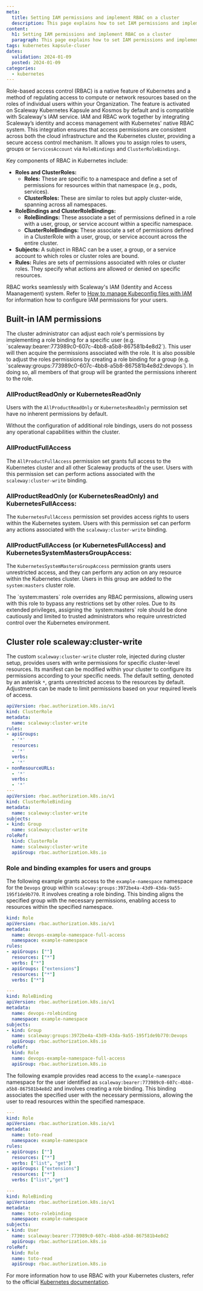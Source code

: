 ```yaml
---
meta:
  title: Setting IAM permissions and implement RBAC on a cluster
  description: This page explains how to set IAM permissions and implement RBAC on a cluster
content:
  h1: Setting IAM permissions and implement RBAC on a cluster
  paragraph: This page explains how to set IAM permissions and implement RBAC on a cluster
tags: kubernetes kapsule-cluser
dates:
  validation: 2024-01-09
  posted: 2024-01-09
categories:
  - kubernetes
---
```


Role-based access control (RBAC) is a native feature of Kubernetes and a method of regulating access to compute or network resources based on the roles of individual users within your Organization.
The feature is activated on Scaleway Kubernetes Kapsule and Kosmos by default and is compatible with Scaleway's IAM service.
IAM and RBAC work together by integrating Scaleway’s identity and access management with Kubernetes' native RBAC system. This integration ensures that access permissions are consistent across both the cloud infrastructure and the Kubernetes cluster, providing a secure access control mechanism.
It allows you to assign roles to users, groups or `ServicesAccount` via `RoleBindings` and `ClusterRoleBindings`.

Key components of RBAC in Kubernetes include:

- **Roles and ClusterRoles:**
   - **Roles:** These are specific to a namespace and define a set of permissions for resources within that namespace (e.g., pods, services).
   - **ClusterRoles:** These are similar to roles but apply cluster-wide, spanning across all namespaces.
- **RoleBindings and ClusterRoleBindings:**
   - **RoleBindings:** These associate a set of permissions defined in a role with a user, group, or service account within a specific namespace.
   - **ClusterRoleBindings:** These associate a set of permissions defined in a ClusterRole with a user, group, or service account across the entire cluster.
- **Subjects:**  A subject in RBAC can be a user, a group, or a service account to which roles or cluster roles are bound.
- **Rules:** Rules are sets of permissions associated with roles or cluster roles. They specify what actions are allowed or denied on specific resources.

RBAC works seamlessly with Scaleway's IAM (Identity and Access Maanagement) system. Refer to [How to manage Kubeconfig files with IAM](/containers/kubernetes/how-to/manage-kubeconfig-with-iam/) for information how to configure IAM permissions for your users.

## Built-in IAM permissions

<Message type="tip">
  The cluster administrator can adjust each role's permissions by implementing a role binding for a specific user (e.g. `scaleway:bearer:773989c0-607c-4bb8-a5b8-867581b4e8d2`). This user will then acquire the permissions associated with the role.  
  It is also possible to adjust the roles permissions by creating a role binding for a group (e.g. `scaleway:groups:773989c0-607c-4bb8-a5b8-867581b4e8d2:devops`). In doing so, all members of that group will be granted the permissions inherent to the role.
</Message>

### AllProductReadOnly or KubernetesReadOnly

Users with the `AllProductReadOnly` or `KubernetesReadOnly` permission set have no inherent permissions by default.

<Message type="note">
    Without the configuration of additional role bindings, users do not possess any operational capabilities within the cluster.
</Message>

### AllProductFullAccess

The `AllProductFullAccess` permission set grants full access to the Kubernetes cluster and all other Scaleway products of the user. Users with this permission set can perform actions associated with the `scaleway:cluster-write` binding.  

### AllProductReadOnly (or KubernetesReadOnly) and KubernetesFullAccess:

The `KubernetesFullAccess` permission set provides access rights to users within the Kubernetes system. Users with this permission set can perform any actions associated with the `scaleway:cluster-write` binding.

### AllProductFullAccess (or KubernetesFullAccess) and KubernetesSystemMastersGroupAccess:

The `KubernetesSystemMastersGroupAccess` permission grants users unrestricted access, and they can perform any action on any resource within the Kubernetes cluster.
Users in this group are added to the `system:masters` cluster role.

<Message type="important">
  The `system:masters` role overrides any RBAC permissions, allowing users with this role to bypass any restrictions set by other roles.
  Due to its extended privileges, assigning the `system:masters` role should be done cautiously and limited to trusted administrators who require unrestricted control over the Kubernetes environment.
</Message>

## Cluster role scaleway:cluster-write

The custom `scaleway:cluster-write` cluster role, injected during cluster setup, provides users with write permissions for specific cluster-level resources.
Its manifest can be modified within your cluster to configure its permissions according to your specific needs. The default setting, denoted by an asterisk `*`, grants unrestricted access to the resources by default. Adjustments can be made to limit permissions based on your required levels of access.

```yaml
apiVersion: rbac.authorization.k8s.io/v1
kind: ClusterRole
metadata:
  name: scaleway:cluster-write
rules:
- apiGroups:
  - '*'
  resources:
  - '*'
  verbs:
  - '*'
- nonResourceURLs:
  - '*'
  verbs:
  - '*'
---
apiVersion: rbac.authorization.k8s.io/v1
kind: ClusterRoleBinding
metadata:
  name: scaleway:cluster-write
subjects:
- kind: Group
  name: scaleway:cluster-write
roleRef:
  kind: ClusterRole
  name: scaleway:cluster-write
  apiGroup: rbac.authorization.k8s.io
```

### Role and binding examples for users and groups

The following example grants access to the `example-namespace` namespace for the `Devops` group within `scaleway:groups:3972be4a-43d9-43da-9a55-195f1de9b770`. It involves creating a role binding. This binding aligns the specified group with the necessary permissions, enabling access to resources within the specified namespace.

```yaml
kind: Role
apiVersion: rbac.authorization.k8s.io/v1
metadata:
  name: devops-example-namespace-full-access
  namespace: example-namespace
rules:
- apiGroups: [""]
  resources: ["*"]
  verbs: ["*"]
- apiGroups: ["extensions"]
  resources: ["*"]
  verbs: ["*"]

---
kind: RoleBinding
apiVersion: rbac.authorization.k8s.io/v1
metadata:
  name: devops-rolebinding
  namespace: example-namespace
subjects:
- kind: Group
  name: scaleway:groups:3972be4a-43d9-43da-9a55-195f1de9b770:Devops
  apiGroup: rbac.authorization.k8s.io
roleRef:
  kind: Role
  name: devops-example-namespace-full-access
  apiGroup: rbac.authorization.k8s.io
```

The following example provides read access to the `example-namespace` namespace for the user identified as `scaleway:bearer:773989c0-607c-4bb8-a5b8-867581b4e8d2` and involves creating a role binding. This binding associates the specified user with the necessary permissions, allowing the user to read resources within the specified namespace.

```yaml
---
kind: Role
apiVersion: rbac.authorization.k8s.io/v1
metadata:
  name: toto-read
  namespace: example-namespace
rules:
- apiGroups: [""]
  resources: ["*"]
  verbs: ["list", "get"]
- apiGroups: ["extensions"]
  resources: ["*"]
  verbs: ["list","get"]

---
kind: RoleBinding
apiVersion: rbac.authorization.k8s.io/v1
metadata:
  name: toto-rolebinding
  namespace: example-namespace
subjects:
- kind: User
  name: scaleway:bearer:773989c0-607c-4bb8-a5b8-867581b4e8d2
  apiGroup: rbac.authorization.k8s.io
roleRef:
  kind: Role
  name: toto-read
  apiGroup: rbac.authorization.k8s.io
```

For more information how to use RBAC with your Kubernetes clusters, refer to the official [Kubernetes documentation](https://kubernetes.io/docs/reference/access-authn-authz/rbac/).